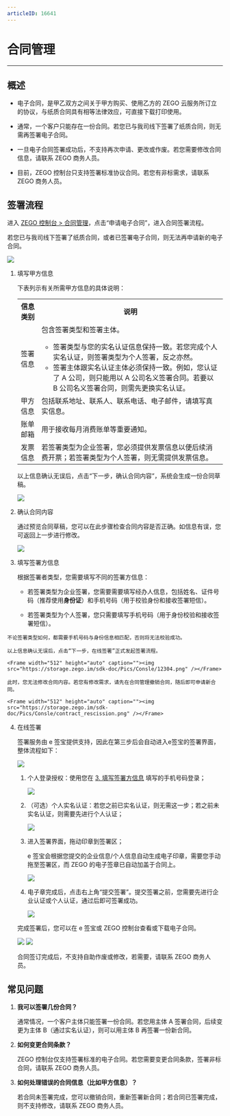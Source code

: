 ```yaml
---
articleID: 16641
---
```

# 合同管理

- - -

## 概述

- 电子合同，是甲乙双方之间关于甲方购买、使用乙方的 ZEGO 云服务所订立的协议，与纸质合同具有相等法律效应，可直接下载打印使用。

- 通常，一个客户只能存在一份合同。若您已与我司线下签署了纸质合同，则无需再签署电子合同。

- 一旦电子合同签署成功后，不支持再次申请、更改或作废。若您需要修改合同信息，请联系 ZEGO 商务人员。

- 目前，ZEGO 控制台只支持签署标准协议合同。若您有非标需求，请联系 ZEGO 商务人员。

## 签署流程

进入 [ZEGO 控制台 > 合同管理](https://console.zego.im/dashboard)，点击“申请电子合同”，进入合同签署流程。

<Warning title="注意">


若您已与我司线下签署了纸质合同，或者已签署电子合同，则无法再申请新的电子合同。

</Warning>



<Frame width="512" height="auto" caption=""><img src="https://storage.zego.im/sdk-doc/Pics/Consle/12301.png" /></Frame>

1. 填写甲方信息

    下表列示有关所需甲方信息的具体说明：

    <table>
      
    <tbody><tr>
    <th>信息类别</th>
    <th>说明</th>
    </tr>
    <tr>
    <td>签署信息</td>
    <td>包含签署类型和签署主体。<ul><li>签署类型与您的实名认证信息保持一致。若您完成个人实名认证，则签署类型为个人签署，反之亦然。</li><li>签署主体跟实名认证主体必须保持一致。例如，您认证了 A 公司，则只能用以 A 公司名义签署合同。若要以 B 公司名义签署合同，则需先更换实名认证。</li></ul></td>
    </tr>
    <tr>
    <td>甲方信息</td>
    <td>包括联系地址、联系人、联系电话、电子邮件，请填写真实信息。</td>
    </tr>
    <tr>
    <td>账单邮箱</td>
    <td>用于接收每月消费账单等重要通知。</td>
    </tr>
    <tr>
    <td>发票信息</td>
    <td>若签署类型为企业签署，您必须提供发票信息以便后续消费开票；若签署类型为个人签署，则无需提供发票信息。</td>
    </tr>
    </tbody></table>

    以上信息确认无误后，点击“下一步，确认合同内容”，系统会生成一份合同草稿。

    <Frame width="512" height="auto" caption=""><img src="https://storage.zego.im/sdk-doc/Pics/Consle/12302.png" /></Frame>

2. 确认合同内容
    
    通过预览合同草稿，您可以在此步骤检查合同内容是否正确。如信息有误，您可返回上一步进行修改。

    <a name="sign"></a>

    <Frame width="512" height="auto" caption=""><img src="https://storage.zego.im/sdk-doc/Pics/Consle/12303.png" /></Frame>

3. 填写签署方信息

    根据签署者类型，您需要填写不同的签署方信息：

    - 若签署类型为企业签署，您需要需要填写经办人信息，包括姓名、证件号码（推荐使用**身份证**）和手机号码（用于校验身份和接收签署短信）。

    - 若签署类型为个人签署，您只需要填写手机号码（用于身份校验和接收签署短信）。

<Note title="说明">


    不论签署类型如何，都需要手机号码与身份信息相匹配，否则将无法校验成功。
    
</Note>



    以上信息确认无误后，点击“下一步，在线签署”正式发起签署流程。

    <Frame width="512" height="auto" caption=""><img src="https://storage.zego.im/sdk-doc/Pics/Consle/12304.png" /></Frame>

<Note title="说明">


    此时，您无法修改合同内容。若您有修改需求，请先在合同管理撤销合同，随后即可申请新合同。

    <Frame width="512" height="auto" caption=""><img src="https://storage.zego.im/sdk-doc/Pics/Consle/contract_rescission.png" /></Frame>
    
</Note>


4. 在线签署

    签署服务由 e 签宝提供支持，因此在第三步后会自动进入e签宝的签署界面，整体流程如下：

    <Frame width="512" height="auto" caption=""><img src="https://storage.zego.im/sdk-doc/Pics/Consle/12305.png" /></Frame>

    1. 个人登录授权：使用您在 [3. 填写签署方信息](#sign) 填写的手机号码登录；

        <Frame width="512" height="auto" caption=""><img src="https://storage.zego.im/sdk-doc/Pics/Consle/12306.png" /></Frame>

    2. （可选）个人实名认证：若您之前已实名认证，则无需这一步；若之前未实名认证，则需要先进行个人认证；

        <Frame width="512" height="auto" caption=""><img src="https://storage.zego.im/sdk-doc/Pics/Consle/12307.png" /></Frame>

    3. 进入签署界面，拖动印章到签署区；

        e 签宝会根据您提交的企业信息/个人信息自动生成电子印章，需要您手动拖至签署区，而 ZEGO 的电子签章已自动加盖于合同上。

        <Frame width="512" height="auto" caption=""><img src="https://storage.zego.im/sdk-doc/Pics/Consle/123011.png" /></Frame>

    4. 电子章完成后，点击右上角“提交签署”。提交签署之前，您需要先进行企业认证或个人认证，通过后即可签署成功。

        <Frame width="512" height="auto" caption=""><img src="https://storage.zego.im/sdk-doc/Pics/Consle/123012.png" /></Frame>

    完成签署后，您可以在 e 签宝或 ZEGO 控制台查看或下载电子合同。

    <Frame width="512" height="auto" caption=""><img src="https://storage.zego.im/sdk-doc/Pics/Consle/123015.png" /></Frame>

    <Frame width="512" height="auto" caption=""><img src="https://storage.zego.im/sdk-doc/Pics/Consle/123017.png" /></Frame>

    合同签订完成后，不支持自助作废或修改，若需要，请联系 ZEGO 商务人员。

## 常见问题

1. **我可以签署几份合同？**

    通常情况，一个客户主体只能签署一份合同。若您用主体 A 签署合同，后续变更为主体 B（通过实名认证），则可以用主体 B 再签署一份新合同。

2. **如何变更合同条款？**
    
    ZEGO 控制台仅支持签署标准的电子合同。若您需要变更合同条款，签署非标合同，请联系 ZEGO 商务人员。

3. **如何处理错误的合同信息（比如甲方信息）？**

    若合同未签署完成，您可以撤销合同，重新签署新合同；若合同已签署完成，则不支持修改，请联系 ZEGO 商务人员。
